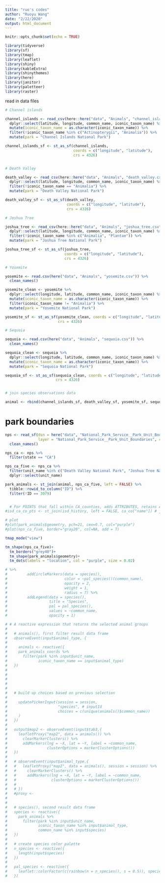 ```yaml
---
title: "ruo's codes"
author: "Ruoyu Wang"
date: "2/22/2020"
output: html_document
---
```


```r
knitr::opts_chunk$set(echo = TRUE)

library(tidyverse)
library(sf)
library(tmap)
library(leaflet)
library(shiny)
library(kableExtra)
library(shinythemes)
library(here)
library(janitor)
library(paletteer)
library(raster)

```

read in data files

```r
# Channel islands

channel_islands <- read_csv(here::here("data", "Animals", "channel_islands.csv")) %>% 
  dplyr::select(latitude, longitude, common_name, iconic_taxon_name) %>% 
  mutate(iconic_taxon_name = as.character(iconic_taxon_name)) %>% 
  filter(!iconic_taxon_name %in% c("Actinopterygii", "Animalia")) %>% 
  mutate(park = "Channel Islands National Park")

channel_islands_sf <- st_as_sf(channel_islands, 
                               coords = c("longitude", "latitude"), 
                               crs = 4326)


# Death Valley

death_valley <- read_csv(here::here("data", "Animals", "death_valley.csv")) %>% 
  dplyr::select(latitude, longitude, common_name, iconic_taxon_name) %>% 
  filter(!iconic_taxon_name == "Animalia") %>% 
  mutate(park = "Death Valley National Park")

death_valley_sf <- st_as_sf(death_valley,
                            coords = c("longitude", "latitude"),
                            crs = 4326)

# Joshua Tree

joshua_tree <- read_csv(here::here("data", "Animals", "joshua_tree.csv")) %>% 
  dplyr::select(latitude, longitude, common_name, iconic_taxon_name) %>% 
  filter(!iconic_taxon_name %in% c("Animalia", "Plantae")) %>% 
  mutate(park = "Joshua Tree National Park")

joshua_tree_sf <- st_as_sf(joshua_tree,
                           coords = c("longitude", "latitude"),
                           crs = 4326)
```


```r
# Yosemite

yosemite <- read.csv(here("data", "Animals", "yosemite.csv")) %>% 
  clean_names()

yosemite_clean <- yosemite %>% 
  dplyr::select(longitude, latitude, common_name, iconic_taxon_name) %>% 
  mutate(iconic_taxon_name = as.character(iconic_taxon_name)) %>% 
  filter(iconic_taxon_name != "Animalia") %>% 
  mutate(park = "Yosemite National Park")

yosemite_sf <- st_as_sf(yosemite_clean, coords = c("longitude", "latitude"),
                        crs = 4326)

# Sequoia

sequoia <- read.csv(here("data", "Animals", "sequoia.csv")) %>% 
  clean_names()

sequoia_clean <- sequoia %>% 
  dplyr::select(longitude, latitude, common_name, iconic_taxon_name) %>% 
  mutate(iconic_taxon_name = as.character(iconic_taxon_name)) %>% 
  mutate(park = "Sequoia National Park")

sequoia_sf <- st_as_sf(sequoia_clean, coords = c("longitude", "latitude"),
                       crs = 4326)


# join species observations data

animal <- rbind(channel_islands_sf, death_valley_sf, yosemite_sf, sequoia_sf, joshua_tree_sf)
```


# park boundaries
```r
nps <- read_sf(dsn = here("data", "National_Park_Service__Park_Unit_Boundaries"), 
               layer = "National_Park_Service__Park_Unit_Boundaries", crs = 4326) %>% 
  clean_names()

nps_ca <- nps %>% 
  filter(state == "CA")

nps_ca_five <- nps_ca %>% 
  filter(unit_name %in% c("Death Valley National Park", "Joshua Tree National Park", "Yosemite National Park", "Channel Islands National Park", "Sequoia National Park")) %>% 
  dplyr::select(unit_name)
```

```r
park_animals <- st_join(animal, nps_ca_five, left = FALSE) %>% 
  tibble::rowid_to_column("ID") %>% 
  filter(!ID == 3079)


  # For POINTS that fall within CA_counties, adds ATTRIBUTES, retains ALL pts if left=TRUE, otherwise uses inner_join
#isd_ca_co_pts <- st_join(isd_history, left = FALSE, ca_co["name"]) # join points

# plot
#plot(park_animals$geometry, pch=21, cex=0.7, col="purple")
#plot(nps_ca_five, border="gray20", col=NA, add = T)

```

```r
tmap_mode("view")

tm_shape(nps_ca_five)+
  tm_borders("grey40")+
  tm_shape(park_animals$geometry)+
  tm_dots(labels = "location", col = "purple", size = 0.02)
```



```r
# %>% 
#         addCircleMarkers(data = species(),
#                          color = ~pal_species()(common_name),
#                          opacity = 2,
#                          weight = 1,
#                          radius = 7) %>%
#         addLegend(data = species(),
#                   title = "Species",
#                   pal = pal_species(), 
#                   values = ~common_name, 
#                   opacity = 1)
```

```r
# # A reactive expression that returns the selected animal groups
#   
#   # animals(), first filter result data frame
#   observeEvent(input$animal_type, {  
#     
#     animals <- reactive({
#     park_animals_coords %>% 
#       filter(park %in% input$unit_name,
#              iconic_taxon_name == input$animal_type)
#   })
#   
#     
#     
#       
#     
#   # build up choices based on previous selection
# 
#     updatePickerInput(session = session, 
#                       "species", # inputId
#                       choices = c(unique(animals()$common_name))
#     )
#   })    
#  
#   output$map2 <- observeEvent(input$tab3,{
#     leafletProxy("map2", data = animals()) %>% 
#       clearMarkerClusters() %>% 
#       addMarkers(lng = ~X, lat = ~Y, label = ~common_name,
#                  clusterOptions = markerClusterOptions()) 
#   })
#   
#   # observeEvent(input$animal_type,{
#   #   leafletProxy("map2", data = animals(), session = session) %>%
#   #     clearMarkerClusters() %>%
#   #     addMarkers(lng = ~X, lat = ~Y, label = ~common_name,
#   #                clusterOptions = markerClusterOptions())
#   # 
#   # })
#   #proxy <- 
#   
#   
#   # species(), second result data frame
#   species <- reactive({
#     park_animals %>% 
#       filter(park %in% input$unit_name,
#              iconic_taxon_name %in% input$animal_type,
#              common_name %in% input$species)
#   })
#   
#   # create species color palette
#   n_species <- reactive({
#     length(input$species)
#   })
#   
#   pal_species <- reactive({
#     leaflet::colorFactor(c(rainbow(n = n_species(), s = 0.5)), species()$common_name)
#   })
  
```


